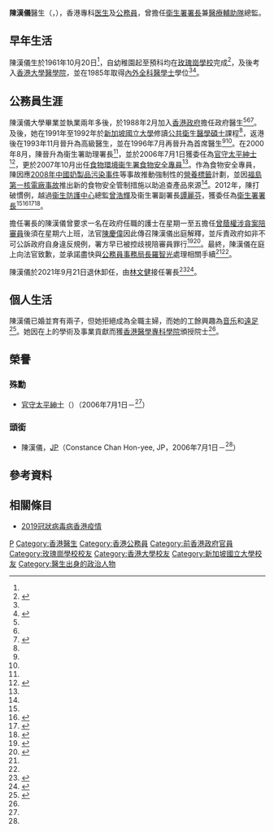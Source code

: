{{Infobox officeholder
|name= 陳漢儀
|native_name= Constance Chan
|honorific-suffix= [[太平紳士|JP]]
|native_name_lang= en
|image= DrCHYChan.png
|caption= 陳漢儀在2020年1月出席跨部門記者會
|office= 香港[[衞生署_(香港)|衛生署]]署長
|term_start= 2012年6月13日
|term_end= 2021年9月20日
|secretary_general = [[黎陳芷娟|黎陳芷娟]]{{to}}[[謝凌潔貞|謝凌潔貞]]{{to}}[[容偉雄|容偉雄]]{{to}}[[陳松青_(政府官員)|陳松青]]
|predecessor= [[林秉恩|林秉恩]]
|successor= [[林文健|林文健]]
|birthname = 陳漢儀<br />Constance Chan Hon-yee
|birth_date= {{birth date and age|1961|10|20}}
|birth_place= 
|citizenship= {{HKG}}
|occupation = [[医生|医生]]、[[公務員|公務員]]
|children = 兩名兒子
|education= [[玫瑰崗學校|玫瑰崗學校]]
|alma_mater= {{Unbulleted list|[[香港大學|香港大學]]|[[新加坡國立大學|新加坡國立大學]]}}
|educate = 
*[[玫瑰崗學校|玫瑰崗學校]]（幼稚園、小學部、中學部）
*[[香港大學|香港大學]][[內外全科醫學士|內外全科醫學士]]
*[[新加坡國立大學|新加坡國立大學]][[公共衛生|公共衛生]][[醫學碩士|醫學碩士]]
|signature = Signature ConstanceChanHY.png
}}

'''陳漢儀'''醫生{{JP}}（{{lang-en|Constance Chan Hon-yee}}，{{bd|1961年|10月20日}}），香港{{tsl|en|Social medicine|社會醫學}}專科[[医生|医生]]及[[香港公務員|公務員]]，曾擔任[[衞生署_(香港)#歷任首長|衛生署署長]]兼[[醫療輔助隊|醫療輔助隊]]總監。

== 早年生活 ==
陳漢儀生於1961年10月20日<ref name="staffbio"/>，自幼稚園起至預科均在[[玫瑰崗學校|玫瑰崗學校]]完成<ref name="earlylife">{{Cite web|url=https://hk.appledaily.com/local/20120505/IDSHMQDFFIG5NKU7STMYNH4WFE/|title=隔牆有耳：執掌衞生署　女專員VS神探輝|author=李八方|date=2012-05-05|work=蘋果日報 (香港)|accessdate=2020-12-09|archive-date=2020-12-19|archive-url=https://web.archive.org/web/20201219115543/https://hk.appledaily.com/local/20120505/IDSHMQDFFIG5NKU7STMYNH4WFE/|dead-url=yes}}</ref>，及後考入[[香港大學|香港大學]][[香港大學李嘉誠醫學院|醫學院]]，並在1985年取得[[內外全科醫學士|內外全科醫學士]]學位<ref name="earlylife"/><ref name="staffbio">{{cite book |author=香港政府政府總部 |title=香港特別行政區政府公務員簡介 一九九五年 |location=香港 |publisher=香港特別行政區政府 |page=31 |date=2005-07-01 |isbn=}}</ref>。

== 公務員生涯 ==
陳漢儀大學畢業並執業兩年多後，於1988年2月加入[[香港特別行政區政府|香港政府]]擔任政府醫生<ref name="staffbio"/><ref name="earlylife"/><ref name="dohappoint">{{Cite web|url=https://www.info.gov.hk/gia/general/201205/28/P201205280313.htm|title=委任衞生署署長（附圖）|date=2012-05-28|work=香港特別行政區政府新聞公報|accessdate=2020-11-23|archive-date=2019-09-02|archive-url=https://web.archive.org/web/20190902002149/https://www.info.gov.hk/gia/general/201205/28/P201205280313.htm|dead-url=no}}</ref>。及後，她在1991年至1992年於[[新加坡國立大學|新加坡國立大學]]修讀[[公共衛生|公共衛生]][[醫學碩士|醫學碩士]]課程<ref name="staffbio"/>，返港後在1993年11月晉升為高級醫生，並在1996年7月再晉升為首席醫生<ref name="staffbio"/><ref name="dohappoint"/>。在2000年8月，陳晉升為衞生署助理署長<ref name="dohappoint"/>，並於2006年7月1日獲委任為[[太平紳士|官守太平紳士]]<ref name="JP">{{cite web|title=太平紳士 (根據《太平紳士條例》(第510章)第3(1)(a)條獲委任的人士)|url=http://www.info.gov.hk/cml/miscell/index3.htm|publisher=[[香港特別行政區政府|香港特別行政區政府]]|accessdate=2006-10-21|date=2006-10-21|archive-date=2006-10-21|archive-url=https://web.archive.org/web/20061021191513/http://www.info.gov.hk/cml/miscell/index3.htm|dead-url=yes}}</ref>，更於2007年10月出任[[食物環境衞生署|食物環境衞生署]][[食物安全專員|食物安全專員]]<ref name="dohappoint"/>。作為食物安全專員，陳因應[[2008年中國奶製品污染事件|2008年中國奶製品污染事件]]等事故推動強制性的[[營養標籤|營養標籤]]計劃，並因[[福島第一核電廠事故|福島第一核電廠事故]]推出新的食物安全管制措施以助追查產品來源<ref name="amsinterview"/>。2012年，陳打破慣例，越過[[衞生防護中心|衞生防護中心]]總監[[曾浩輝|曾浩輝]]及衞生署副署長[[譚麗芬|譚麗芬]]，獲委任為[[衞生署_(香港)#歷任首長|衛生署署長]]<ref name="dohappoint"/><ref>{{Cite web|url=https://news.now.com/home/local/player?newsId=30343|title=衞署換班陳漢儀曾浩輝呼聲高|date=2012-04-08|work=now新聞|accessdate=2020-11-23|archive-date=2020-11-23|archive-url=https://web.archive.org/web/20201123153903/https://news.now.com/home/local/player?newsId=30343|dead-url=no}}</ref><ref>{{Cite web|url=https://hk.appledaily.com/local/20120529/E56MT27LNFZGZFG6JCY2XSDY4I/|title=隔牆有耳：陳漢儀KO神探輝做一姐 - 李八方|date=2012-05-29|work=蘋果日報 (香港)|accessdate=2020-11-23|archive-date=2020-11-23|archive-url=https://web.archive.org/web/20201123153846/https://hk.appledaily.com/local/20120529/E56MT27LNFZGZFG6JCY2XSDY4I/|dead-url=yes}}</ref><ref>{{Cite web|url=http://the-sun.on.cc/cnt/news/20120529/00408_009.html|title=政壇：小氣候：衞生署長打破論資排輩|date=2012-05-29|work=太陽報 (香港)|accessdate=2020-11-23|archive-date=2017-03-18|archive-url=https://web.archive.org/web/20170318083418/http://the-sun.on.cc/cnt/news/20120529/00408_009.html|dead-url=no}}</ref>。

擔任署長的陳漢儀曾要求一名在政府任職的護士在星期一至五擔任[[曾蔭權涉貪案|曾蔭權涉貪案]][[陪審團|陪審員]]後須在星期六上班，法官[[陳慶偉|陳慶偉]]因此傳召陳漢儀出庭解釋，並斥責政府如非不可公訴政府自身違反規例，署方早已被控歧視陪審員罪行<ref name="jure1">{{Cite web|url=https://www.hk01.com/%E7%A4%BE%E6%9C%83%E6%96%B0%E8%81%9E/126169/|title=【曾蔭權涉貪案】要陪審員周六上班　衞生署署長陳漢儀向法庭致歉|date=2017-10-16|work=香港01|accessdate=2020-11-23|archive-date=2020-11-23|archive-url=https://web.archive.org/web/20201123153847/https://www.hk01.com/%E7%A4%BE%E6%9C%83%E6%96%B0%E8%81%9E/126169/%E6%9B%BE%E8%94%AD%E6%AC%8A%E6%B6%89%E8%B2%AA%E6%A1%88-%E8%A6%81%E9%99%AA%E5%AF%A9%E5%93%A1%E5%91%A8%E5%85%AD%E4%B8%8A%E7%8F%AD-%E8%A1%9E%E7%94%9F%E7%BD%B2%E7%BD%B2%E9%95%B7%E9%99%B3%E6%BC%A2%E5%84%80%E5%90%91%E6%B3%95%E5%BA%AD%E8%87%B4%E6%AD%89|dead-url=no}}</ref><ref name="jure2">{{Cite web|url=https://news.mingpao.com/ins/%E6%B8%AF%E8%81%9E/article/20171016/s00001/1508150469377/|title=着陪審員周六上班 衛生署長上庭致歉 官指公民首要責任 斥衛署理解錯誤|date=2017-10-17|work=明報 (多倫多)|accessdate=2020-11-23|archive-url=https://web.archive.org/web/20201203102359/http://www.mingpaocanada.com/TOR/htm/News/20171017/hk-gbm1_r.htm|archive-date=2020-12-03|dead-url=no}}</ref>。最終，陳漢儀在庭上向法官致歉，並承諾盡快與[[公務員事務局|公務員事務局長]][[羅智光|羅智光]]處理相關手續<ref name="jure1"/><ref name="jure2"/>。

陳漢儀於2021年9月21日退休卸任，由[[林文健|林文健]]接任署長<ref>{{Cite web|url=https://www.info.gov.hk/gia/general/202109/17/P2021091700297.htm|title=任命衞生署署長|date=2021-09-17|work=香港特別行政區政府新聞公報|accessdate=2021-09-17|archive-date=2021-09-17|archive-url=https://web.archive.org/web/20210917092548/https://www.info.gov.hk/gia/general/202109/17/P2021091700297.htm|dead-url=no}}</ref><ref>{{Cite web|url=https://www.hk01.com/%E7%A4%BE%E6%9C%83%E6%96%B0%E8%81%9E/678135/|title=衞生署署長陳漢儀退休　衞生防護中心總監林文健升職　下周二接任|date=2021-09-17|work=香港01|accessdate=2021-09-17|archive-date=2021-09-17|archive-url=https://web.archive.org/web/20210917124002/https://www.hk01.com/%E7%A4%BE%E6%9C%83%E6%96%B0%E8%81%9E/678135/%E8%A1%9E%E7%94%9F%E7%BD%B2%E7%BD%B2%E9%95%B7%E9%99%B3%E6%BC%A2%E5%84%80%E9%80%80%E4%BC%91-%E8%A1%9E%E7%94%9F%E9%98%B2%E8%AD%B7%E4%B8%AD%E5%BF%83%E7%B8%BD%E7%9B%A3%E6%9E%97%E6%96%87%E5%81%A5%E5%8D%87%E8%81%B7-%E4%B8%8B%E5%91%A8%E4%BA%8C%E6%8E%A5%E4%BB%BB|dead-url=no}}</ref>。

== 個人生活 ==
陳漢儀已婚並育有兩子，但她拒絕成為全職主婦，而她的工餘興趣為[[音乐|音乐]]和[[遠足|遠足]]<ref name="amsinterview">{{Cite web|url=https://www.ams.gov.hk/ams-news/2012_commissioner_interview.pdf|title=專訪衛生署署長兼醫療輔助隊總監陳漢儀|date=2012|work=醫療輔助隊|accessdate=2020-11-23|archive-date=2020-11-23|archive-url=https://web.archive.org/web/20201123154904/https://www.ams.gov.hk/ams-news/2012_commissioner_interview.pdf|dead-url=no}}</ref>。她因在{{tsl|en|Social medicine|社會醫學}}上的學術及事業貢獻而獲[[香港醫學專科學院|香港醫學專科學院]]頒授院士<ref name="amsinterview"/>。

== 榮譽 ==
=== 殊勳 ===
*[[太平紳士|官守太平紳士]]（{{lang|en|J.P.}}）（2006年7月1日－<ref name="JP"/>）

=== 頭銜 ===
* 陳漢儀，[[太平紳士|JP]]（Constance Chan Hon-yee, JP，2006年7月1日－<ref name="JP"/>）

== 參考資料 ==
{{reflist|30em}}

== 相關條目 ==
* [[2019冠狀病毒病香港疫情|2019冠狀病毒病香港疫情]]

{{start box}}
{{s-gov}}
{{s-before|[[林秉恩|林秉恩]]}}
{{s-title|[[衞生署_(香港)#歷任首長|衛生署署長]]|2012年6月13日—2021年9月20日}}
{{s-after|[[林文健|林文健]]}}
{{end box}}

{{Portal bar|香港|政治|人物}}

{{DEFAULTSORT:Chan, Constance Hon-yee}}
[[Category:陈姓|P]]
[[Category:香港醫生|Category:香港醫生]]
[[Category:香港公務員|Category:香港公務員]]
[[Category:前香港政府官員|Category:前香港政府官員]]
[[Category:玫瑰崗學校校友|Category:玫瑰崗學校校友]]
[[Category:香港大學校友|Category:香港大學校友]]
[[Category:新加坡國立大學校友|Category:新加坡國立大學校友]]
[[Category:醫生出身的政治人物|Category:醫生出身的政治人物]]